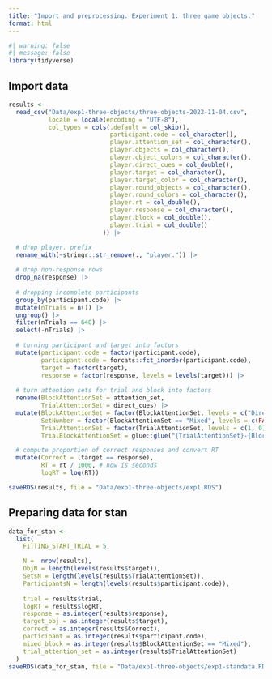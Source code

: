 ```yaml
---
title: "Import and preprocessing. Experiment 1: three game objects."
format: html
---
```


```r
#| warning: false
#| message: false
library(tidyverse)
```

## Import data

```r
results <-
  read_csv("Data/exp1-three-objects/three-objects-2022-11-04.csv",
           locale = locale(encoding = "UTF-8"),
           col_types = cols(.default = col_skip(),
                            participant.code = col_character(),
                            player.attention_set = col_character(),
                            player.objects = col_character(),
                            player.object_colors = col_character(),
                            player.direct_cues = col_double(),
                            player.target = col_character(),
                            player.target_color = col_character(),
                            player.round_objects = col_character(),
                            player.round_colors = col_character(),
                            player.rt = col_double(),
                            player.response = col_character(),
                            player.block = col_double(),
                            player.trial = col_double()
                          )) |>

  # drop player. prefix
  rename_with(~stringr::str_remove(., "player.")) |>
  
  # drop non-response rows
  drop_na(response) |>
  
  # dropping incomplete participants
  group_by(participant.code) |>
  mutate(nTrials = n()) |>
  ungroup() |>
  filter(nTrials == 640) |>
  select(-nTrials) |>
  
  # turning participant and target into factors
  mutate(participant.code = factor(participant.code),
         participant.code = forcats::fct_inorder(participant.code),
         target = factor(target),
         response = factor(response, levels = levels(target))) |>
  
  # turn attention sets for trial and block into factors
  rename(BlockAttentionSet = attention_set,
         TrialAttentionSet = direct_cues) |>
  mutate(BlockAttentionSet = factor(BlockAttentionSet, levels = c("Direct", "Indirect", "Mixed")),
         SetNumber = factor(BlockAttentionSet == "Mixed", levels = c(FALSE, TRUE), labels = c("Single", "Dual")),
         TrialAttentionSet = factor(TrialAttentionSet, levels = c(1, 0), labels = c("Direct", "Indirect")),
         TrialBlockAttentionSet = glue::glue("{TrialAttentionSet}-{BlockAttentionSet}")) |>

  # compute proportion of correct responses and convert RT
  mutate(Correct = (target == response),
         RT = rt / 1000, # now is seconds
         logRT = log(RT))

saveRDS(results, file = "Data/exp1-three-objects/exp1.RDS")
```

## Preparing data for stan

```r
data_for_stan <-
  list(
    FITTING_START_TRIAL = 5,

    N =  nrow(results),
    ObjN = length(levels(results$target)),
    SetsN = length(levels(results$TrialAttentionSet)),
    ParticipantsN = length(levels(results$participant.code)), 
    
    trial = results$trial,
    logRT = results$logRT,
    response = as.integer(results$response),
    target_obj = as.integer(results$target),
    correct = as.integer(results$Correct),
    participant = as.integer(results$participant.code),
    mixed_block = as.integer(results$BlockAttentionSet == "Mixed"),
    trial_attention_set = as.integer(results$TrialAttentionSet)
  )
saveRDS(data_for_stan, file = "Data/exp1-three-objects/exp1-standata.RDS")
```
